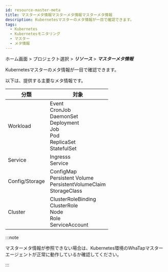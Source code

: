 ```yaml
---
id: resource-master-meta
title: マスターメタ情報マスターメタ情報マスターメタ情報
description: Kubernetesマスターのメタ情報が一目で確認できます。
tags:
  - Kubernetes
  - Kubernetesモニタリング
  - マスター
  - メタ情報
---
```


ホーム画面 > プロジェクト選択 > **_リソース_** > **_マスターメタ情報_**

Kubernetesマスターのメタ情報が一目で確認できます。

<ImgLang img='whatap_kubernetes_resource_master.png' desc='マスターメタ情報' />

以下は、提供する主要なメタ情報です。

| 分類             | 対象                                                                                            |
| -------------- | --------------------------------------------------------------------------------------------- |
| Workload       | Event<br/>CronJob<br/>DaemonSet<br/>Deployment<br/>Job<br/>Pod<br/>ReplicaSet<br/>StatefulSet |
| Service        | Ingresss<br/>Service                                                                          |
| Config/Storage | ConfigMap<br/>Persistent Volume<br/>PersistentVolumeClaim<br/>StorageClass                    |
| Cluster        | ClusterRoleBinding<br/>ClusterRole<br/>Node<br/>Role<br/>ServiceAccount                       |

:::note

マスターメタ情報が参照できない場合は、Kubernetes環境のWhaTapマスターエージェントが正常に動作しているか確認してください。

:::
